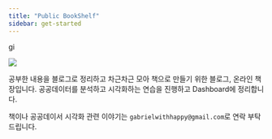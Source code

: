 ```yaml
---
title: "Public BookShelf"
sidebar: get-started
---
```


gi

::: get-started
::: content-block
![](images/intro_pic.png){fig-align="center"}

공부한 내용을 블로그로 정리하고 차근차근 모아 책으로 만들기 위한 블로그, 온라인 책장입니다. 공공데이터를 분석하고 시각화하는 연습을 진행하고 Dashboard에 정리합니다.

책이나 공공데이서 시각화 관련 이야기는 `gabrielwithhappy@gmail.com`로 연락 부탁드립니다.

<a href="./google2af1b7ec19db0372.html"></a> <a href="./ads.txt"></a>
:::
:::